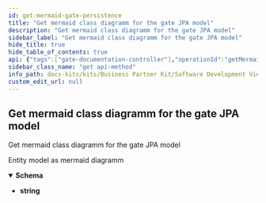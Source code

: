 ```yaml
---
id: get-mermaid-gate-persistence
title: "Get mermaid class diagramm for the gate JPA model"
description: "Get mermaid class diagramm for the gate JPA model"
sidebar_label: "Get mermaid class diagramm for the gate JPA model"
hide_title: true
hide_table_of_contents: true
api: {"tags":["gate-documentation-controller"],"operationId":"getMermaidGatePersistence","responses":{"200":{"description":"Entity model as mermaid diagramm","content":{"text/plain":{"schema":{"type":"string"}}}}},"description":"Get mermaid class diagramm for the gate JPA model","method":"get","path":"/api/catena/mermaid/","servers":[{"url":"http://localhost:8081","description":"Generated server url"}],"info":{"title":"Business Partner Data Management Gate","description":"A gate for a member to share business partner data with CatenaX","version":"4.1.0-SNAPSHOT"},"postman":{"name":"Get mermaid class diagramm for the gate JPA model","description":{"type":"text/plain"},"url":{"path":["api","catena","mermaid",""],"host":["{{baseUrl}}"],"query":[],"variable":[]},"header":[{"key":"Accept","value":"text/plain"}],"method":"GET"}}
sidebar_class_name: "get api-method"
info_path: docs-kits/kits/Business Partner Kit/Software Development View/Gate Api/business-partner-data-management-gate
custom_edit_url: null
---
```



## Get mermaid class diagramm for the gate JPA model



Get mermaid class diagramm for the gate JPA model

<div><ApiTabs><TabItem label={"200"} value={"200"}><div>

Entity model as mermaid diagramm

</div><div><MimeTabs schemaType={"response"}><TabItem label={"text/plain"} value={"text/plain"}><SchemaTabs><TabItem label={"Schema"} value={"Schema"}><details style={{}} data-collapsed={false} open={true}><summary style={{"textAlign":"left"}}><strong>Schema</strong></summary><div style={{"textAlign":"left","marginLeft":"1rem"}}></div><ul style={{"marginLeft":"1rem"}}><li><div><strong>string</strong></div></li></ul></details></TabItem></SchemaTabs></TabItem></MimeTabs></div></TabItem></ApiTabs></div>
      